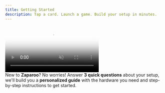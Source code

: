 ```yaml
---
title: Getting Started
description: Tap a card. Launch a game. Build your setup in minutes.
---
```



<div
  style={{
    textAlign: "center",
    maxWidth: "800px",
    margin: "1rem auto 1rem",
  }}
>
  <video
    autoPlay
    loop
    muted
    playsInline
    poster="/videos/zaparoo-demo-poster.jpg"
    aria-label="Demonstration of Zaparoo in action: tapping an NFC card to instantly launch a game"
    preload="metadata"
    style={{
      width: "100%",
      maxWidth: "600px",
      borderRadius: "12px",
      boxShadow: "0 8px 32px rgba(0, 0, 0, 0.2)",
      marginBottom: "2rem",
    }}
  >
    <source src="/videos/zaparoo-demo.webm" type="video/webm" />
    <source src="/videos/zaparoo-demo.mp4" type="video/mp4" />
    Your browser doesn't support HTML5 video. Here's a <a href="/videos/zaparoo-demo.mp4">link to the video</a> instead.
  </video>
  <div style={{ fontSize: "1.25rem", color: "var(--ifm-color-emphasis-700)", lineHeight: "1.6" }}>
    New to <strong style={{ color: "var(--ifm-color-primary)" }}>Zaparoo</strong>? No worries! Answer <strong style={{ color: "var(--ifm-color-primary)" }}>3 quick questions</strong> about your setup, we'll build you a <strong style={{ color: "var(--ifm-color-primary)" }}>personalized guide</strong> with the hardware you need and step-by-step instructions to get started.
  </div>
</div>

<StartWizard />

